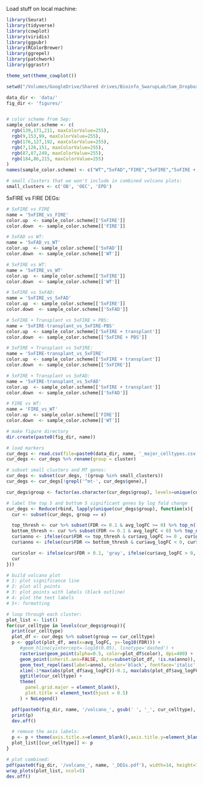 
Load stuff on local machine:

```r

library(Seurat)
library(tidyverse)
library(cowplot)
library(viridis)
library(ggpubr)
library(RColorBrewer)
library(ggrepel)
library(patchwork)
library(ggrastr)

theme_set(theme_cowplot())

setwd("/Volumes/GoogleDrive/Shared drives/Bioinfo_SwarupLab/Sam_Dropbox/pipelines/FIRE-mouse-2021/analysis/DEGs/")

data_dir <- 'data/'
fig_dir <- 'figures/'


# color scheme from Sep:
sample_color.scheme <- c(
  rgb(139,171,211, maxColorValue=255),
  rgb(9,153,99, maxColorValue=255),
  rgb(176,127,192, maxColorValue=255),
  rgb(7,126,151, maxColorValue=255),
  rgb(87,87,249, maxColorValue=255),
  rgb(184,86,215, maxColorValue=255)
)
names(sample_color.scheme) <- c("WT","5xFAD","FIRE","5xFIRE","5xFIRE + PBS","5xFIRE + transplant")

# small clusters that we won't include in combined volcano plots:
small_clusters <- c('OB', 'OEC', 'EPD')

```

5xFIRE vs FIRE DEGs:

```r

# 5xFIRE vs FIRE
name = '5xFIRE_vs_FIRE'
color.up  <- sample_color.scheme[['5xFIRE']]
color.down  <- sample_color.scheme[['FIRE']]

# 5xFAD vs WT:
name = '5xFAD_vs_WT'
color.up  <- sample_color.scheme[['5xFAD']]
color.down  <- sample_color.scheme[['WT']]

# 5xFIRE vs WT:
name = '5xFIRE_vs_WT'
color.up  <- sample_color.scheme[['5xFIRE']]
color.down  <- sample_color.scheme[['WT']]

# 5xFIRE vs 5xFAD:
name = '5xFIRE_vs_5xFAD'
color.up  <- sample_color.scheme[['5xFIRE']]
color.down  <- sample_color.scheme[['5xFAD']]

# 5xFIRE + Transplant vs 5xFIRE + PBS:
name = '5xFIRE-transplant_vs_5xFIRE-PBS'
color.up  <- sample_color.scheme[['5xFIRE + transplant']]
color.down  <- sample_color.scheme[['5xFIRE + PBS']]

# 5xFIRE + Transplant vs 5xFIRE:
name = '5xFIRE-transplant_vs_5xFIRE'
color.up  <- sample_color.scheme[['5xFIRE + transplant']]
color.down  <- sample_color.scheme[['5xFIRE']]

# 5xFIRE + Transplant vs 5xFAD:
name = '5xFIRE-transplant_vs_5xFAD'
color.up  <- sample_color.scheme[['5xFIRE + transplant']]
color.down  <- sample_color.scheme[['5xFAD']]

# FIRE vs WT:
name = 'FIRE_vs_WT'
color.up  <- sample_color.scheme[['FIRE']]
color.down  <- sample_color.scheme[['WT']]

# make figure directory
dir.create(paste0(fig_dir, name))

# load markers
cur_degs <- read.csv(file=paste0(data_dir, name, '_major_celltypes.csv'), stringsAsFactors=FALSE)
cur_degs <- cur_degs %>% rename(group = cluster)

# subset small clusters and MT genes:
cur_degs <- subset(cur_degs, !(group %in% small_clusters))
cur_degs <- cur_degs[!grepl('^mt-', cur_degs$gene),]

cur_degs$group <- factor(as.character(cur_degs$group), levels=unique(cur_degs$group)[order(as.character(unique(cur_degs$group)))])

# label the top 5 and bottom 5 significant genes by log fold change
cur_degs <- Reduce(rbind, lapply(unique(cur_degs$group), function(x){
  cur <- subset(cur_degs, group == x)

  top_thresh <- cur %>% subset(FDR <= 0.1 & avg_logFC >= 0) %>% top_n(-5, wt=FDR) %>% .$FDR %>% max
  bottom_thresh <- cur %>% subset(FDR <= 0.1 & avg_logFC < 0) %>% top_n(-5, wt=FDR) %>% .$FDR %>% max
  cur$anno <- ifelse(cur$FDR <= top_thresh & cur$avg_logFC >= 0 , cur$gene, NA)
  cur$anno <- ifelse(cur$FDR <= bottom_thresh & cur$avg_logFC < 0, cur$gene, cur$anno)

  cur$color <- ifelse(cur$FDR > 0.1, 'gray', ifelse(cur$avg_logFC > 0, color.up, color.down))
  cur
}))

# build volcano plot
# 1: plot significance line
# 2: plot all points
# 3: plot points with labels (black outline)
# 4: plot the text labels
# 5+: formatting

# loop through each cluster:
plot_list <- list()
for(cur_celltype in levels(cur_degs$group)){
  print(cur_celltype)
  plot_df <- cur_degs %>% subset(group == cur_celltype)
  p <- ggplot(plot_df, aes(x=avg_logFC, y=-log10(FDR))) +
     #geom_hline(yintercept=-log10(0.05), linetype='dashed') +
     rasterise(geom_point(alpha=0.5, color=plot_df$color), dpi=400) +
     geom_point(inherit.aes=FALSE, data=subset(plot_df, !is.na(anno)), aes(avg_logFC, -log10(FDR)),fill=subset(plot_df, !is.na(anno)) %>% .$color, shape=21, size=2, color='black') +
     geom_text_repel(aes(label=anno), color='black', fontface='italic',  min.segment.length=0) +
     xlim(-1*max(abs(plot_df$avg_logFC))-0.1, max(abs(plot_df$avg_logFC))+0.1) +
     ggtitle(cur_celltype) +
     theme(
       panel.grid.major = element_blank(),
       plot.title = element_text(hjust = 0.5)
     ) + NoLegend()

  pdf(paste0(fig_dir, name, '/volcano_', gsub(' ', '_', cur_celltype), '_DEGs.pdf'), width=4, height=4, useDingbats=FALSE)
  print(p)
  dev.off()

  # remove the axis labels:
  p <- p + theme(axis.title.x=element_blank(),axis.title.y=element_blank())
  plot_list[[cur_celltype]] <- p
}

# plot combined:
pdf(paste0(fig_dir, '/volcano_', name, '_DEGs.pdf'), width=14, height=7, useDingbats=FALSE)
wrap_plots(plot_list, ncol=5)
dev.off()


```

